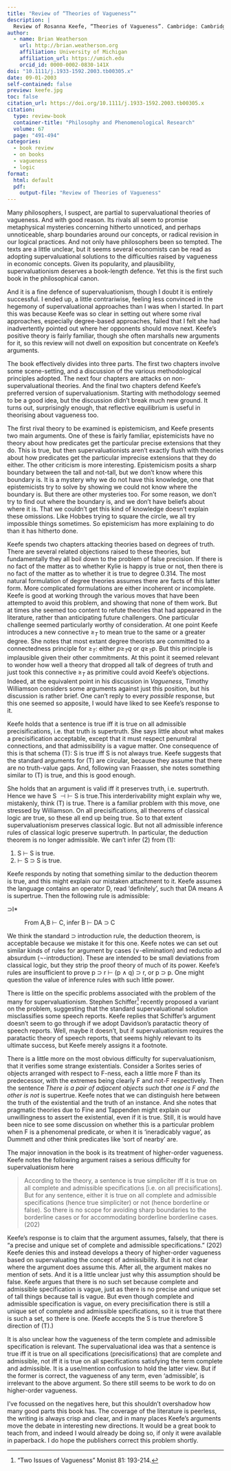 ```yaml
---
title: "Review of “Theories of Vagueness”"
description: |
  Review of Rosanna Keefe, “Theories of Vagueness”. Cambridge: Cambridge University Press, 2000. 
author:
  - name: Brian Weatherson 
    url: http://brian.weatherson.org
    affiliation: University of Michigan
    affiliation_url: https://umich.edu
    orcid_id: 0000-0002-0830-141X
doi: "10.1111/j.1933-1592.2003.tb00305.x"
date: 09-01-2003
self-contained: false
preview: keefe.jpg
toc: false
citation_url: https://doi.org/10.1111/j.1933-1592.2003.tb00305.x
citation:
  type: review-book
  container-title: "Philosophy and Phenomenological Research"
  volume: 67
  page: "491-494"
categories:
  - book review
  - on books
  - vagueness
  - logic
format:
  html: default
  pdf: 
    output-file: "Review of Theories of Vagueness"
---
```


Many philosophers, I suspect, are partial to supervaluational theories of vagueness. And with good reason. Its rivals all seem to promise metaphysical mysteries concerning hitherto unnoticed, and perhaps unnoticeable, sharp boundaries around our concepts, or radical revision in our logical practices. And not only have philosophers been so tempted. The texts are a little unclear, but it seems several economists can be read as adopting supervaluational solutions to the difficulties raised by vagueness in economic concepts. Given its popularity, and plausibility, supervaluationism deserves a book-length defence. Yet this is the first such book in the philosophical canon.

And it is a fine defence of supervaluationism, though I doubt it is entirely successful. I ended up, a little contrariwise, feeling less convinced in the hegemony of supervaluational approaches than I was when I started. In part this was because Keefe was so clear in setting out where some rival approaches, especially degree-based approaches, failed that I felt she had inadvertently pointed out where her opponents should move next. Keefe's positive theory is fairly familiar, though she often marshalls new arguments for it, so this review will not dwell on exposition but concentrate on Keefe's arguments.

The book effectively divides into three parts. The first two chapters involve some scene-setting, and a discussion of the various methodological principles adopted. The next four chapters are attacks on non-supervaluational theories. And the final two chapters defend Keefe's preferred version of supervaluationism. Starting with methodology seemed to be a good idea, but the discussion didn't break much new ground. It turns out, surprisingly enough, that reflective equilibrium is useful in theorising about vagueness too.

The first rival theory to be examined is epistemicism, and Keefe presents two main arguments. One of these is fairly familiar, epistemicists have no theory about how predicates get the particular precise extensions that they do. This is true, but then supervaluationists aren't exactly flush with theories about how predicates get the particular imprecise extensions that they do either. The other criticism is more interesting. Epistemicism posits a sharp boundary between the tall and not-tall, but we don't know where this boundary is. It is a mystery why we do not have this knowledge, one that epistemicists try to solve by showing we could not know where the boundary is. But there are other mysteries too. For some reason, we don't try to find out where the boundary is, and we don't have beliefs about where it is. That we couldn't get this kind of knowledge doesn't explain these omissions. Like Hobbes trying to square the circle, we all try impossible things sometimes. So epistemicism has more explaining to do than it has hitherto done.

Keefe spends two chapters attacking theories based on degrees of truth. There are several related objections raised to these theories, but fundamentally they all boil down to the problem of false precision. If there is no fact of the matter as to whether Kylie is happy is true or not, then there is no fact of the matter as to whether it is true to degree 0.314. The most natural formulation of degree theories assumes there are facts of this latter form. More complicated formulations are either incoherent or incomplete. Keefe is good at working through the various moves that have been attempted to avoid this problem, and showing that none of them work. But at times she seemed too content to refute theories that had appeared in the literature, rather than anticipating future challengers. One particular challenge seemed particularly worthy of consideration. At one point Keefe introduces a new connective $≥_T$ to mean true to the same or a greater degree. She notes that most extant degree theorists are committed to a connectedness principle for $≥_T$: either $p ≥_T q$ or $q ≥_T p$. But this principle is implausible given their other commitments. At this point it seemed relevant to wonder how well a theory that dropped all talk of degrees of truth and just took this connective $≥_T$ as primitive could avoid Keefe's objections. Indeed, at the equivalent point in his discussion in *Vagueness*, Timothy Williamson considers some arguments against just this position, but his discussion is rather brief. One can't reply to every *possible* response, but this one seemed so apposite, I would have liked to see Keefe's response to it.

Keefe holds that a sentence is true iff it is true on all admissible precisifications, i.e. that truth is supertruth. She says little about what makes a precisification acceptable, except that it must respect penumbral connections, and that admissibility is a vague matter. One consequence of this is that schema (T): S is true iff S is not always true. Keefe suggests that the standard arguments for (T) are circular, because they assume that there are no truth-value gaps. And, following van Fraassen, she notes something similar to (T) is true, and this is good enough.

She holds that an argument is valid iff it preserves truth, i.e. supertruth. Hence we have S $\dashv \vdash$ S is true.This interderivability might explain why we, mistakenly, think (T) is true. There is a familiar problem with this move, one stressed by Williamson. On all precisifications, all theorems of classical logic are true, so these all end up being true. So to that extent supervaluationism preserves classical logic. But not all admissible inference rules of classical logic preserve supertruth. In particular, the deduction theorem is no longer admissible. We can't infer (2) from (1):

1.  S $\vdash$ S is true.
2.  $\vdash$ S ⊃ S is true.

Keefe responds by noting that something similar to the deduction theorem is true, and this might explain our mistaken attachment to it. Keefe assumes the language contains an operator D, read 'definitely', such that DA means A is supertrue. Then the following rule is admissible:

⊃I\*

:   From A,B $\vdash$ C, infer B $\vdash$ DA ⊃ C

We think the standard ⊃ introduction rule, the deduction theorem, is acceptable because we mistake it for this one. Keefe notes we can set out similar kinds of rules for argument by cases (∨-elimination) and reductio ad absurdum (¬-introduction). These are intended to be small deviations from classical logic, but they strip the proof theory of much of its power. Keefe's rules are insufficient to prove p ⊃ r $\vdash$ (p ∧ q) ⊃ r, or p ⊃ p. One might question the value of inference rules with such little power.

There is little on the specific problems associated with the problem of the many for supervaluationism. Stephen Schiffer[^1] recently proposed a variant on the problem, suggesting that the standard supervaluational solution misclassifies some speech reports. Keefe replies that Schiffer's argument doesn't seem to go through if we adopt Davidson's paratactic theory of speech reports. Well, maybe it doesn't, but if supervaluationism requires the paratactic theory of speech reports, that seems highly relevant to its ultimate success, but Keefe merely assigns it a footnote.

[^1]: "Two Issues of Vagueness" Monist 81: 193-214.

There is a little more on the most obvious difficulty for supervaluationism, that it verifies some strange existentials. Consider a Sorites series of objects arranged with respect to F-ness, each a little more F than its predecessor, with the extremes being clearly F and not-F respectively. Then the sentence *There is a pair of adjacent objects such that one is F and the other is not* is supertrue. Keefe notes that we can distinguish here between the truth of the existential and the truth of an instance. And she notes that pragmatic theories due to Fine and Tappenden might explain our unwillingness to assert the existential, even if it is true. Still, it is would have been nice to see some discussion on whether this is a particular problem when F is a phenomenal predicate, or when it is 'ineradicably vague', as Dummett and other think predicates like 'sort of nearby' are.

The major innovation in the book is its treatment of higher-order vagueness. Keefe notes the following argument raises a serious difficulty for supervaluationism here

> According to the theory, a sentence is true simpliciter iff it is true on all complete and admissible specifications [i.e. on all precisifications]. But for any sentence, either it is true on all complete and admissible specifications (hence true simpliciter) or not (hence borderline or false). So there is no scope for avoiding sharp boundaries to the borderline cases or for accommodating borderline borderline cases. (202)

Keefe's response is to claim that the argument assumes, falsely, that there is "a precise and unique set of complete and admissible specifications." (202) Keefe denies this and instead develops a theory of higher-order vagueness based on supervaluating the concept of admissibility. But it is not clear where the argument does assume this. After all, the argument makes no mention of sets. And it is a little unclear just why this assumption should be false. Keefe argues that there is no such set because complete and admissible specification is vague, just as there is no precise and unique set of tall things because tall is vague. But even though complete and admissible specification is vague, on every precisification there is still a unique set of complete and admissible specifications, so it is true that there is such a set, so there is one. (Keefe accepts the S is true therefore S direction of (T).)

It is also unclear how the vagueness of the term complete and admissible specification is relevant. The supervaluational idea was that a sentence is true iff it is true on all specifications (precisifications) that are complete and admissible, not iff it is true on all specifications satisfying the term complete and admissible. It is a use/mention confusion to hold the latter view. But if the former is correct, the vagueness of any term, even 'admissible', is irrelevant to the above argument. So there still seems to be work to do on higher-order vagueness.

I've focussed on the negatives here, but this shouldn't overshadow how many good parts this book has. The coverage of the literature is peerless, the writing is always crisp and clear, and in many places Keefe's arguments move the debate in interesting new directions. It would be a great book to teach from, and indeed I would already be doing so, if only it were available in paperback. I do hope the publishers correct this problem shortly.
